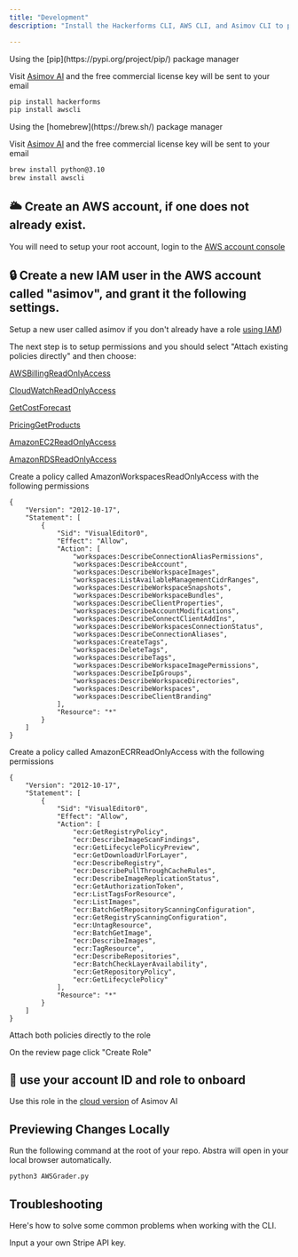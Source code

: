 ```yaml
---
title: "Development"
description: "Install the Hackerforms CLI, AWS CLI, and Asimov CLI to preview changes locally"

---
```


<Tabs>
  <Tab title="pip">
  Using the [pip](https://pypi.org/project/pip/) package manager
  
  Visit <a href='https://app.getasimov.com/key'>Asimov AI</a> and the free commercial license key will be sent to your email

  ```bash
  pip install hackerforms
  pip install awscli
  ```
  </Tab>
  <Tab title="brew">
  Using the [homebrew](https://brew.sh/) package manager
    
  Visit <a href='https://app.getasimov.com/key'>Asimov AI</a> and the free commercial license key will be sent to your email
  
  ```bash
  brew install python@3.10
  brew install awscli
  ```
  </Tab>
</Tabs>

## 🌥️ Create an AWS account, if one does not already exist.
You will need to setup your root account, login to the [AWS account console](https://console.aws.amazon.com/console/home)
## 🔒 Create a new IAM user in the AWS account called "asimov", and grant it the following settings.
Setup a new user called asimov if you don't already have a role [using IAM](https://console.aws.amazon.com/iamv2/home#/roles/create?step=selectEntities))

The next step is to setup permissions and you should select "Attach existing policies directly" and then choose:

[AWSBillingReadOnlyAccess](https://console.aws.amazon.com/iam/home#/policies/arn%3Aaws%3Aiam%3A%3Aaws%3Apolicy%2FAWSBillingReadOnlyAccess)

[CloudWatchReadOnlyAccess](https://console.aws.amazon.com/iam/home#/policies/arn%3Aaws%3Aiam%3A%3Aaws%3Apolicy%2FCloudWatchReadOnlyAccess)

[GetCostForecast](https://console.aws.amazon.com/iam/home#/policies/arn%3Aaws%3Aiam%3A%3A923082272114%3Apolicy%2FGetCostForecast)

[PricingGetProducts](https://console.aws.amazon.com/iam/home#/policies/arn%3Aaws%3Aiam%3A%3A923082272114%3Apolicy%2FPricingGetProducts)

[AmazonEC2ReadOnlyAccess](https://console.aws.amazon.com/iam/home#/policies/arn%3Aaws%3Aiam%3A%3Aaws%3Apolicy%2FAmazonEC2ReadOnlyAccess)

[AmazonRDSReadOnlyAccess](https://console.aws.amazon.com/iam/home#/policies/arn%3Aaws%3Aiam%3A%3Aaws%3Apolicy%2FAmazonRDSReadOnlyAccess)

Create a policy called AmazonWorkspacesReadOnlyAccess with the following permissions

```
{
    "Version": "2012-10-17",
    "Statement": [
        {
            "Sid": "VisualEditor0",
            "Effect": "Allow",
            "Action": [
                "workspaces:DescribeConnectionAliasPermissions",
                "workspaces:DescribeAccount",
                "workspaces:DescribeWorkspaceImages",
                "workspaces:ListAvailableManagementCidrRanges",
                "workspaces:DescribeWorkspaceSnapshots",
                "workspaces:DescribeWorkspaceBundles",
                "workspaces:DescribeClientProperties",
                "workspaces:DescribeAccountModifications",
                "workspaces:DescribeConnectClientAddIns",
                "workspaces:DescribeWorkspacesConnectionStatus",
                "workspaces:DescribeConnectionAliases",
                "workspaces:CreateTags",
                "workspaces:DeleteTags",
                "workspaces:DescribeTags",
                "workspaces:DescribeWorkspaceImagePermissions",
                "workspaces:DescribeIpGroups",
                "workspaces:DescribeWorkspaceDirectories",
                "workspaces:DescribeWorkspaces",
                "workspaces:DescribeClientBranding"
            ],
            "Resource": "*"
        }
    ]
}
```

Create a policy called AmazonECRReadOnlyAccess with the following permissions
```
{
    "Version": "2012-10-17",
    "Statement": [
        {
            "Sid": "VisualEditor0",
            "Effect": "Allow",
            "Action": [
                "ecr:GetRegistryPolicy",
                "ecr:DescribeImageScanFindings",
                "ecr:GetLifecyclePolicyPreview",
                "ecr:GetDownloadUrlForLayer",
                "ecr:DescribeRegistry",
                "ecr:DescribePullThroughCacheRules",
                "ecr:DescribeImageReplicationStatus",
                "ecr:GetAuthorizationToken",
                "ecr:ListTagsForResource",
                "ecr:ListImages",
                "ecr:BatchGetRepositoryScanningConfiguration",
                "ecr:GetRegistryScanningConfiguration",
                "ecr:UntagResource",
                "ecr:BatchGetImage",
                "ecr:DescribeImages",
                "ecr:TagResource",
                "ecr:DescribeRepositories",
                "ecr:BatchCheckLayerAvailability",
                "ecr:GetRepositoryPolicy",
                "ecr:GetLifecyclePolicy"
            ],
            "Resource": "*"
        }
    ]
}
```
Attach both policies directly to the role

On the review page click "Create Role"

## 🔑 use your account ID and role to onboard
Use this role in the [cloud version](https://app.getasimov.com) of Asimov AI

## Previewing Changes Locally

Run the following command at the root of your repo. Abstra will open in your local browser automatically.

```bash Terminal
python3 AWSGrader.py
```

## Troubleshooting

Here's how to solve some common problems when working with the CLI.

<AccordionGroup>
  <Accordion title="stripe.error.AuthenticationError: No API key provided">
    Input a your own Stripe API key.
  </Accordion>
</AccordionGroup>
